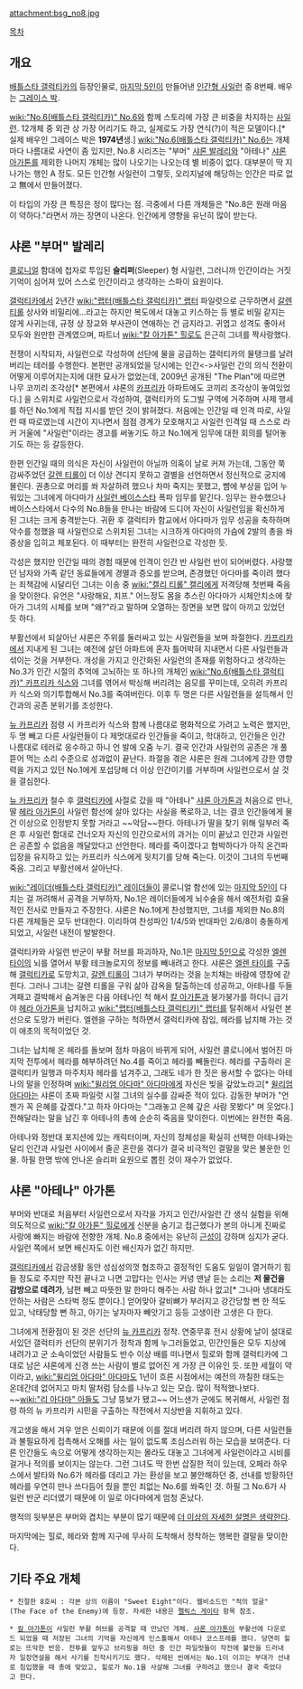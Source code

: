 attachment:bsg_no8.jpg

[[목차]]
== 개요 ==
[[배틀스타 갤럭티카]]의 등장인물로, [[마지막 5인]]이 만들어낸 [[인간형 사일런]] 중 8번째. 배우는 [[그레이스 박]].

[[wiki:"No.6(배틀스타 갤럭티카)" No.6]]와 함께 스토리에 가장 큰 비중을 차지하는 [[사일런]]. 12개체 중 외관 상 가장 어리기도 하고, 실제로도 가장 연식(?)이 적은 모델이다.[* 실제 배우인 그레이스 박은 '''1974년'''생.]  [[wiki:"No.6(배틀스타 갤럭티카)" No.6]]는 개체마다 나름대로 사연이 좀 있지만, No.8 시리즈는 "부머" [[샤론 발레리]]와 "아테나" [[샤론 아가톤]]를 제외한 나머지 개체는 많이 나오기는 나오는데 별 비중이 없다. 대부분이 딱 지나가는 행인 A 정도. 모든 인간형 사일런이 그렇듯, 오리지널에 해당하는 인간은 따로 없고 無에서 만들어졌다.

이 타입의 가장 큰 특징은 정이 많다는 점. 극중에서 다른 개체들은 "No.8은 원래 마음이 약하다."라면서 까는 장면이 나온다. 인간에게 영향을 유난히 많이 받는다.

== 샤론 "부머" 발레리 ==
[[콜로니얼]] 함대에 첩자로 투입된 '''슬리퍼'''(Sleeper) 형 사일런, 그러니까 인간이라는 거짓 기억이 심어져 있어 스스로 인간이라고 생각하는 스파이 요원이다.

[[갤럭티카]]에서 2년간 [[wiki:"랩터(배틀스타 갤럭티카)" 랩터]] 파일럿으로 근무하면서 [[갈렌 티롤]] 상사와 비밀리에...라고는 하지만 복도에서 대놓고 키스하는 등 별로 비밀 같지는 않게 사귀는데, 규정 상 장교와 부사관이 연애하는 건 금지라고. 귀엽고 성격도 좋아서 모두와 원만한 관계였으며, 파트너 [[wiki:"칼 아가톤" 힐로]]도 은근히 그녀를 짝사랑했다.

전쟁이 시작되자, 사일런으로 각성하여 선단에 물을 공급하는 갤럭티카의 물탱크를 날려버리는 테러를 수행한다. 본편만 공개되었을 당시에는 인간<->사일런 간의 의식 전환이 어떻게 이루어지는지에 대한 묘사가 없었는데, 2009년 공개된 "The Plan"에 따르면 나무 코끼리 조각상[* 본편에서 샤론의 [[카프리카]] 아파트에도 코끼리 조각상이 놓여있었다.] 을 스위치로 사일런으로서 각성하여, 갤럭티카의 도그빌 구역에 거주하며 사제 행세를 하던 No.1에게 직접 지시를 받던 것이 밝혀졌다. 처음에는 인간일 때 인격 따로, 사일런 때 따로였는데 시간이 지나면서 점점 경계가 모호해지고 사일런 인격일 때 스스로 라커 거울에 "사일런"이라는 경고를 써놓기도 하고 No.1에게 임무에 대한 회의를 털어놓기도 하는 등 갈등한다.

한편 인간일 때의 의식은 자신이 사일런이 아닐까 의혹이 날로 커져 가는데, 그동안 쭉 감싸주었던 [[갈렌 티롤]]이 더 이상 견디지 못하고 결별을 선언하면서 정신적으로 궁지에 몰린다. 권총으로 머리를 쏴 자살하려 했으나 차마 죽지는 못했고, 뺨에 부상을 입어 누워있는 그녀에게 아다마가 [[사일런 베이스스타]] 폭파 임무를 맡긴다. 임무는 완수했으나 베이스스타에서 다수의 No.8들을 만나는 바람에 드디어 자신이 사일런임을 확신하게 된 그녀는 크게 충격받는다. 귀환 후 갤럭티카 함교에서 아다마가 임무 성공을 축하하며 악수를 청했을 때 사일런으로 스위치된 그녀는 시크하게 아다마의 가슴에 2발의 총을 쏴 중상을 입히고 체포된다. 이 때부터는 완전히 사일런으로 각성한 듯.

각성은 했지만 인간일 때의 경험 때문에 인격이 인간 반 사일런 반이 되어버렸다. 사랑했던 남자와 가족 같던 동료들에게 경멸과 증오를 받으며, 존경했던 아다마를 죽이려 했다는 죄책감에 시달리던 그녀는 이송 중 [[wiki:"캘리 티롤" 캘리]]에게 저격당해 첫번째 죽음을 맞이한다. 유언은 "사랑해요, 치프." 어느정도 몸을 추스린 아다마가 시체안치소에 찾아가 그녀의 시체를 보며 "왜?"라고 말하며 오열하는 장면을 보면 많이 아끼고 있었던 듯 하다.

부활선에서 되살아난 샤론은 주위를 둘러싸고 있는 사일런들을 보며 좌절한다. [[카프리카]]에서 지내게 된 그녀는 예전에 살던 아파트에 혼자 틀어박혀 지내면서 다른 사일런들과 섞이는 것을 거부한다. 개성을 가지고 인간화된 사일런의 존재를 위험하다고 생각하는 No.3가 인간 시절의 추억에 고뇌하는 또 하나의 개체인 [[wiki:"No.6(배틀스타 갤럭티카)" 카프리카 식스]]와 그녀를 엮어서 박싱해 버리려는 음모를 꾸미는데, 오히려 카프리카 식스와 의기투합해서 No.3를 죽여버린다. 이후 두 명은 다른 사일런들을 설득해서 인간과의 공존 분위기를 조성한다.

[[뉴 카프리카]] 점령 시 카프리카 식스와 함께 나름대로 평화적으로 가려고 노력은 했지만, 두 명 빼고 다른 사일런들이 다 제멋대로라 인간들을 죽이고, 학대하고, 인간들은 인간 나름대로 테러로 응수하고 하니 언 발에 오줌 누기. 결국 인간과 사일런의 공존은 개 풀 뜯어 먹는 소리 수준으로 성과없이 끝난다. 좌절을 겪은 샤론은 원래 그녀에게 강한 영향력을 가지고 있던 No.1에게 포섭당해 더 이상 인간이기를 거부하며 사일런으로서 살 것을 결심한다.

[[뉴 카프리카]] 철수 후 [[갤럭티카]]에 사절로 갔을 때 "아테나" [[샤론 아가톤]]과 처음으로 만나, 딸 [[헤라 아가톤]]이 사일런 함선에 살아 있다는 사실을 폭로하고, 너는 결코 인간들에게 물건 이상으로 인정받지 못할 거라고 ~~악담~~한다. 아테나가 딸을 찾기 위해 일부러 죽은 후 사일런 함대로 건너오자 자신의 인간으로서의 과거는 이미 끝났고 인간과 사일런은 공존할 수 없음을 깨달았다고 선언한다. 헤라를 죽이겠다고 협박하다가 아직 온건파 입장을 유지하고 있는 카프리카 식스에게 뒷치기를 당해 죽는다. 이것이 그녀의 두번째 죽음. 그리고 부활선에서 살아난다.

[[wiki:"레이더(배틀스타 갤럭티카)" 레이더]]들이 콜로니얼 함선에 있는 [[마지막 5인]]이 다치는 걸 꺼려해서 공격을 거부하자, No.1은 레이더들에게 뇌수술을 해서 예전처럼 효율적인 전사로 만들자고 주장한다. 샤론은 No.1에게 찬성했지만, 그녀를 제외한 No.8의 다른 개체들은 모두 반대한다. 이리하여 찬성파인 1/4/5와 반대파인 2/6/8이 충돌하게 되었고, 사일런 내전이 발발한다.

갤럭티카와 사일런 반군이 부활 허브를 파괴하자, No.1은 [[마지막 5인]]으로 각성한 [[엘렌 타이]]의 뇌를 열어서 부활 테크놀로지의 정보를 빼내려고 한다. 샤론은 [[엘렌 타이]]를 구출해 [[갤럭티카]]로 도망치고, [[갈렌 티롤]]이 그녀가 부머라는 것을 눈치채는 바람에 영창에 갇힌다. 그러나 그녀는 갈렌 티롤을 구워 삶아 감옥을 탈출하는데 성공하고, 아테나를 두들겨패고 결박해서 숨겨놓은 다음 아테나인 척 해서 [[칼 아가톤]]과 붕가붕가를 하더니 급기야 [[헤라 아가톤]]을 납치하고 [[wiki:"랩터(배틀스타 갤럭티카)" 랩터]]를 탈취해서 사일런 본선으로 도망가 버린다. 엘렌을 구하는 척하면서 갤럭티카에 잠입, 헤라를 납치해 가는 것이 애초의 목적이었던 것.

그녀는 납치해 온 헤라를 돌보며 점차 마음이 바뀌게 되어, 사일런 콜로니에서 벌어진 마지막 전투에서 헤라를 해부하려던 No.4를 죽이고 헤라를 빼돌린다. 헤라를 구출하러 온 갤럭티카 일행과 마주치자 헤라를 넘겨주고, 그래도 네가 한 짓은 용서할 수 없다는 아테나의 말을 인정하며 [[wiki:"윌리엄 아다마" 아다마]]에게 자신은 빚을 갚았노라고[* [[윌리엄 아다마]]는 샤론이 초짜 파일럿 시절 그녀의 실수를 감싸준 적이 있다. 감동한 부머가 "언젠가 꼭 은혜를 갚겠다."고 하자 아다마는 "그래놓고 은혜 갚은 사람 못봤다" 며 웃었다.] 전해달라는 말을 남긴 후 아테나의 총에 순순히 죽음을 맞이한다. 이번에는 완전한 죽음.

아테나와 정반대 포지션에 있는 캐릭터이며, 자신의 정체성을 확실히 선택한 아테나와는 달리 인간과 사일런 사이에서 줄곧 혼란을 겪다가 결국 비극적인 결말을 맞은 불운한 인물. 하필 한명 밖에 안나온 슬리퍼 요원으로 뽑힌 것이 재수가 없었다.

== 샤론 "아테나" 아가톤 ==
부머와 반대로 처음부터 사일런으로서 자각을 가지고 인간/사일런 간 생식 실험을 위해 의도적으로 [[wiki:"칼 아가톤" 힐로]]에게 신분을 숨기고 접근했다가 본의 아니게 진짜로 사랑에 빠지는 바람에 전향한 개체. No.8 중에서는 유난히 [[근성]]이 강하며 심지가 굳다. 사일런 쪽에서 보면 배신자도 이런 배신자가 없긴 하지만. 

[[갤럭티카]]에서 감금생활 동안 성심성의껏 협조하고 결정적인 도움도 일일이 열거하기 힘들 정도로 주지만 작전 끝나고 나면 고맙다는 인사는 커녕 맨날 듣는 소리는 '''저 물건을 감방으로 데려가''', 남편 빼고 따뜻한 말 한마디 해주는 사람 하나 없고[* 그나마 냉대라도 안하는 사람은 스타벅 정도 뿐이다.] 얻어맞아 갈비뼈가 부러지고 강간당할 뻔 한 적도 있고, 낙태당할 뻔 하고, 아기는 낳자마자 빼앗기고 등등 고생이란 고생은 다 한다.

그녀에게 전환점이 된 것은 선단의 [[뉴 카프리카]] 정착. 연중무휴 전시 상황에 날이 설대로 서있던 갤럭티카 선단의 분위기가 정착과 함께 누그러들었고, 민간인들은 모두 지상에 내려가고 군 소속이었던 사람들도 반수 이상 배를 떠나면서 힐로와 함께 갤럭티카에 그대로 남은 샤론에게 신경 쓰는 사람이 별로 없어진 게 가장 큰 이유인 듯. 또한 세월이 약이라고, [[wiki:"윌리엄 아다마" 아다마]]도 1년이 흐른 시점에서는 예전의 까칠한 태도는 온데간데 없어지고 마치 딸처럼 담소를 나누고 있는 모습. 많이 적적했나보다. ~~[[wiki:"리 아다마" 아들]]도 그냥 뚱보가 됐고~~ 어느샌가 군에도 복귀해서, 사일런 점령 하의 뉴 카프리카 시민을 구출하는 작전에서 지상반을 지휘하고 있다.

개고생을 해서 겨우 얻은 신뢰이기 때문에 이를 절대 버리려 하지 않으며, 다른 사일런들과 불필요하게 접촉해서 오해를 사는 일이 없도록 조심스러워 하는 모습을 보여준다. 다른 인간들도 속으로 어떻게 생각하는지는 몰라도 대놓고 그녀에게 사일런이라고 시비를 걸거나 적의를 보이지는 않는다. 그런 그녀도 딱 한번 삽질한 적이 있는데, 오페라 하우스에서 발타와 No.6가 헤라를 데리고 가는 환상을 보고 불안해하던 중, 선내를 방황하던 헤라를 우연히 만나 쓰다듬어 줬을 뿐인 죄없는 No.6를 쏴죽인 것. 하필 그 No.6가 사일런 반군 리더였기 때문에 이 일로 아다마에게 엄청 혼났다.

행적의 뒷부분은 부머와 겹치는 부분이 많기 때문에 [[더 이상의 자세한 설명은 생략한다]].

마지막에는 힐로, 헤라와 함께 지구에 무사히 도착해서 정착하는 행복한 결말을 맞이한다.

== 기타 주요 개체 ==
 * 친절한 8호씨 : 각본 상의 이름이 "Sweet Eight"이다. 웹비소드인 "적의 얼굴"(The Face of the Enemy)에 등장. 자세한 내용은 [[펠릭스 게이타]] 항목 참조.

 * [[칼 아가톤]]이 사일런 부활 허브를 공격할 때 만났던 개체. [[샤론 아가톤]]이 부활선에 다운로드 되었을 때 저장된 그녀의 기억을 자신에게 인스톨해서 아테나 코스프레를 했다. 당연히 힐로는 뜨악한 반응. 전투를 앞두고 브리핑을 하던 중 인간 파일럿들이 작전에 불만을 드러내자 일장연설을 해서 사기를 진작시키기도 했다. 삭제된 씬에서는 No.1이 이끄는 부대가 선내로 침입했을 때 총에 맞았고, 힐로가 No.1을 사살해 그녀를 구하려고 했으나 결국 죽었다고 한다.
